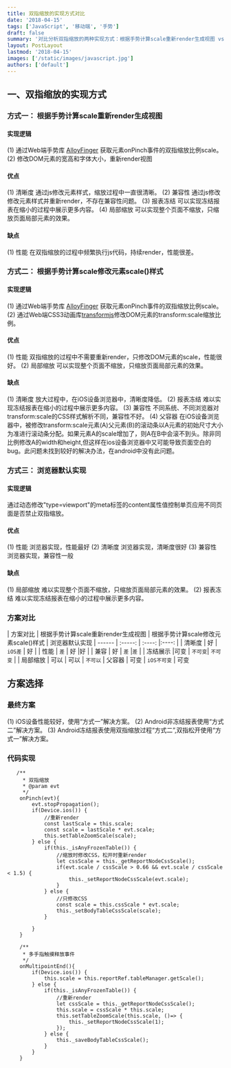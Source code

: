 ```yaml
---
title: 双指缩放的实现方式对比
date: '2018-04-15'
tags: ['JavaScript', '移动端', '手势']
draft: false
summary: '对比分析双指缩放的两种实现方式：根据手势计算scale重新render生成视图 vs 根据手势计算scale修改元素scale()样式'
layout: PostLayout
lastmod: '2018-04-15'
images: ['/static/images/javascript.jpg']
authors: ['default']
---
```


## 一、双指缩放的实现方式
### 方式一： 根据手势计算scale重新render生成视图
#### 实现逻辑
(1) 通过Web端手势库 [AlloyFinger](http://www.alloyteam.com/2016/11/11568/) 获取元素onPinch事件的双指缩放比例scale。
 (2) 修改DOM元素的宽高和字体大小，重新render视图
#### 优点
(1) 清晰度
通过js修改元素样式，缩放过程中一直很清晰。
(2) 兼容性
通过js修改修改元素样式并重新render，不存在兼容性问题。
(3) 报表冻结
可以实现冻结报表在缩小的过程中展示更多内容。
(4) 局部缩放
可以实现整个页面不缩放，只缩放页面局部元素的效果。
#### 缺点
(1) 性能
在双指缩放的过程中频繁执行js代码，持续render，性能很差。
### 方式二： 根据手势计算scale修改元素scale()样式
#### 实现逻辑
(1) 通过Web端手势库 [AlloyFinger](http://www.alloyteam.com/2016/11/11568/) 获取元素onPinch事件的双指缩放比例scale。
 (2) 通过Web端CSS3动画库[transformjs](http://alloyteam.github.io/AlloyTouch/transformjs/)修改DOM元素的transform:scale缩放比例。
#### 优点
(1) 性能
双指缩放的过程中不需要重新render，只修改DOM元素的scale，性能很好。
(2) 局部缩放
可以实现整个页面不缩放，只缩放页面局部元素的效果。
#### 缺点
(1) 清晰度
放大过程中，在iOS设备浏览器中，清晰度降低。
(2) 报表冻结
难以实现冻结报表在缩小的过程中展示更多内容。
(3) 兼容性
不同系统、不同浏览器对transform:scale的CSS样式解析不同，兼容性不好。
(4) 父容器
在iOS设备浏览器中，被修改transform:scale元素(A)父元素(B)的滚动条以A元素的初始尺寸大小为准进行滚动条分配。如果元素A的scale增加了，则A在B中会滚不到头。除非同比例修改A的width和height,但这样在ios设备浏览器中又可能导致页面空白的bug。此问题未找到较好的解决办法，在android中没有此问题。
### 方式三： 浏览器默认实现  
#### 实现逻辑
通过动态修改"type=viewport"的meta标签的content属性值控制单页应用不同页面是否禁止双指缩放。
#### 优点
(1) 性能
浏览器实现，性能最好
(2) 清晰度
浏览器实现，清晰度很好
(3) 兼容性
浏览器实现，兼容性一般
#### 缺点
(1) 局部缩放
难以实现整个页面不缩放，只缩放页面局部元素的效果。
(2) 报表冻结
难以实现冻结报表在缩小的过程中展示更多内容。
### 方案对比  

| 方案对比        |   根据手势计算scale重新render生成视图 | 根据手势计算scale修改元素scale()样式   | 浏览器默认实现
    | ------      | :-----:   | :----: |:----: |
    | 清晰度     |   好 |  `iOS差`    | 好   |
    | 性能         | `差`      |   好    |好    |
    | 兼容         | 好      |   `差`    |`差`    |
    | 冻结展示  |可变   |    `不可变`|   `不可变` |
    | 局部缩放  | 可以 |  可以 |  `不可以`
    | 父容器      | 可变 | `iOS不可变` | 可变
## 方案选择
### 最终方案
(1) iOS设备性能较好，使用“方式一”解决方案。
(2) Android非冻结报表使用“方式二”解决方案。
(3) Android冻结报表使用双指缩放过程“方式二”,双指松开使用“方式一”解决方案。
### 代码实现
```
   /**
     * 双指缩放
     * @param evt
     */
    onPinch(evt){
        evt.stopPropagation();
        if(Device.ios()) {
            //重新render
            const lastScale = this.scale;
            const scale = lastScale * evt.scale;
            this.setTableZoomScale(scale);
        } else {
            if(this._isAnyFrozenTable()) {
                //缩放时修改CSS，松开时重新render
                let cssScale = this._getReportNodeCssScale();
                if(evt.scale / cssScale > 0.66 && evt.scale / cssScale < 1.5) {
                    this._setReportNodeCssScale(evt.scale);
                }
            } else {
                //只修改CSS
                const scale = this.cssScale * evt.scale;
                this._setBodyTableCssScale(scale);
            }

        }
    }

    /**
     * 多手指触摸释放事件
     */
    onMultipointEnd(){
        if(Device.ios()) {
            this.scale = this.reportRef.tableManager.getScale();
        } else {
            if(this._isAnyFrozenTable()) {
                //重新render
                let cssScale = this._getReportNodeCssScale();
                this.scale = cssScale * this.scale;
                this.setTableZoomScale(this.scale, ()=> {
                    this._setReportNodeCssScale(1);
                });
            } else {
                this._saveBodyTableCssScale();
            }
        }
    }
```
